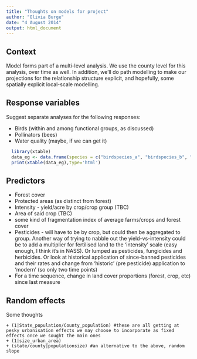 ```yaml
---
title: "Thoughts on models for project"
author: "Olivia Burge"
date: "4 August 2014"
output: html_document
---
```

## Context
Model forms part of a multi-level analysis.  We use the county level for this analysis, over time as well.  In addition, we'll do path modelling to make our projections for the relationship structure explicit, and hopefully, some spatially explicit local-scale modelling.

## Response variables
Suggest separate analyses for the following responses:

* Birds (within and among functional groups, as discussed)
* Pollinators (bees)
* Water quality (maybe, if we can get it)


```r
  library(xtable)
  data_eg <- data.frame(species = c("birdspecies_a", "birdspecies_b", "birdspecies_c", "birdspecies_d"), habitat = c("farm", "farm", "forest", "forest"), food = c("insect", "grain", "fruit", "insect"), disturbance = c("intolerant", "tolerant", "intolerant", "tolerant"))
  print(xtable(data_eg),type='html')
```



## Predictors
* Forest cover
* Protected areas (as distinct from forest)
* Intensity - yield/acre by crop/crop group (TBC)
* Area of said crop (TBC)
* some kind of fragmentation index of average farms/crops and forest cover
* Pesticides - will have to be by crop, but could then be aggregated to group.
Another way of trying to nabble out the yield-vs-intensity could be to add a multiplier for fertilised land to the 'intensity' scale (easy enough, I think it's in NASS). Or lumped as pesticides, fungicides and herbicides.  Or look at historical application of since-banned pesticides and their rates and change from 'historic' (pre pesticide) application to 'modern' (so only two time points)
* For a time sequence, change in land cover proportions (forest, crop, etc) since last measure

## Random effects
Some thoughts

```
+ (1|State_population/County_population) #these are all getting at pesky urbanisation effects we may choose to incorporate as fixed effects once we sought the main ones
+ (1|size_urban_area)
+ (state/county|populationsize) #an alternative to the above, random slope
```
